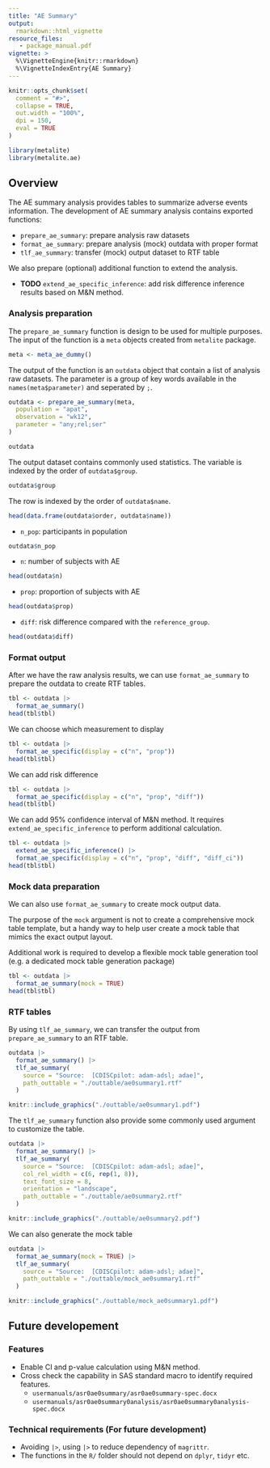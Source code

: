 ```yaml
---
title: "AE Summary"
output:
  rmarkdown::html_vignette
resource_files:
   - package_manual.pdf
vignette: >
  %\VignetteEngine{knitr::rmarkdown}
  %\VignetteIndexEntry{AE Summary}
---
```


```r
knitr::opts_chunk$set(
  comment = "#>",
  collapse = TRUE,
  out.width = "100%",
  dpi = 150,
  eval = TRUE
)
```

```r
library(metalite)
library(metalite.ae)
```

## Overview

The AE summary analysis provides tables to summarize adverse events information.
The development of AE summary analysis contains exported functions:

- `prepare_ae_summary`: prepare analysis raw datasets
- `format_ae_summary`: prepare analysis (mock) outdata with proper format
- `tlf_ae_summary`: transfer (mock) output dataset to RTF table

We also prepare (optional) additional function to extend the analysis.

- **TODO** `extend_ae_specific_inference`: add risk difference inference results based on M&N method.

### Analysis preparation

The `prepare_ae_summary` function is design to be used for multiple purposes.
The input of the function is a `meta` objects created from `metalite` package.

```r
meta <- meta_ae_dummy()
```

The output of the function is an `outdata` object that contain a list of analysis raw datasets.
The parameter is a group of key words available in the `names(meta$parameter)` and seperated by `;`.

```r
outdata <- prepare_ae_summary(meta,
  population = "apat",
  observation = "wk12",
  parameter = "any;rel;ser"
)
```

```r
outdata
```

The output dataset contains commonly used statistics. The variable is indexed by the order of `outdata$group`.

```r
outdata$group
```

The row is indexed by the order of `outdata$name`.

```r
head(data.frame(outdata$order, outdata$name))
```

- `n_pop`: participants in population

```r
outdata$n_pop
```

- `n`: number of subjects with AE

```r
head(outdata$n)
```

- `prop`: proportion of subjects with AE

```r
head(outdata$prop)
```

- `diff`: risk difference compared with the `reference_group`.

```r
head(outdata$diff)
```

### Format output

After we have the raw analysis results, we can use `format_ae_summary` to prepare the outdata
to create RTF tables.

```r
tbl <- outdata |>
  format_ae_summary()
head(tbl$tbl)
```

We can choose which measurement to display

```r
tbl <- outdata |>
  format_ae_specific(display = c("n", "prop"))
head(tbl$tbl)
```

We can add risk difference

```r
tbl <- outdata |>
  format_ae_specific(display = c("n", "prop", "diff"))
head(tbl$tbl)
```

We can add 95% confidence interval of M&N method. It requires `extend_ae_specific_inference`
to perform additional calculation.

```r
tbl <- outdata |>
  extend_ae_specific_inference() |>
  format_ae_specific(display = c("n", "prop", "diff", "diff_ci"))
head(tbl$tbl)
```

### Mock data preparation

We can also use `format_ae_summary` to create mock output data.

The purpose of the `mock` argument is not to create a comprehensive mock table template,
but a handy way to help user create a mock table that mimics the exact output layout.

Additional work is required to develop a flexible mock table generation tool
(e.g. a dedicated mock table generation package)

```r
tbl <- outdata |>
  format_ae_summary(mock = TRUE)
head(tbl$tbl)
```

### RTF tables

By using `tlf_ae_summary`, we can transfer the output from `prepare_ae_summary` to an RTF table.

```r
outdata |>
  format_ae_summary() |>
  tlf_ae_summary(
    source = "Source:  [CDISCpilot: adam-adsl; adae]",
    path_outtable = "./outtable/ae0summary1.rtf"
  )
```

```r
knitr::include_graphics("./outtable/ae0summary1.pdf")
```

The `tlf_ae_summary` function also provide some commonly used argument to customize the table.

```r
outdata |>
  format_ae_summary() |>
  tlf_ae_summary(
    source = "Source:  [CDISCpilot: adam-adsl; adae]",
    col_rel_width = c(6, rep(1, 8)),
    text_font_size = 8,
    orientation = "landscape",
    path_outtable = "./outtable/ae0summary2.rtf"
  )
```

```r
knitr::include_graphics("./outtable/ae0summary2.pdf")
```

We can also generate the mock table

```r
outdata |>
  format_ae_summary(mock = TRUE) |>
  tlf_ae_summary(
    source = "Source:  [CDISCpilot: adam-adsl; adae]",
    path_outtable = "./outtable/mock_ae0summary1.rtf"
  )
```

```r
knitr::include_graphics("./outtable/mock_ae0summary1.pdf")
```

## Future developement

### Features

- Enable CI and p-value calculation using M&N method.
- Cross check the capability in SAS standard macro to identify required features.
  - `usermanuals/asr0ae0summary/asr0ae0summary-spec.docx`
  - `usermanuals/asr0ae0summary0analysis/asr0ae0summary0analysis-spec.docx`

### Technical requirements (For future development)

- Avoiding `|>`, using `|>` to reduce dependency of `magrittr`.
- The functions in the `R/` folder should not depend on `dplyr`, `tidyr` etc.
